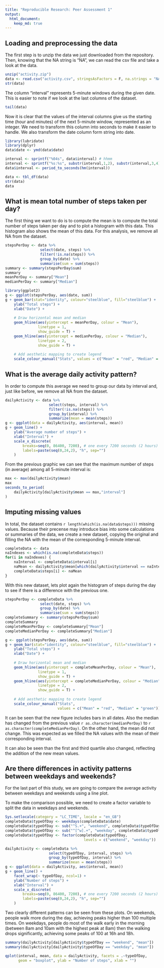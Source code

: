 ```yaml
---
title: "Reproducible Research: Peer Assessment 1"
output: 
  html_document:
    keep_md: true
---
```


## Loading and preprocessing the data

The first step is to unzip the data we just downloaded from the repository. Then, knowing that the NA string is "NA", we can read the csv file and take a look at the data. 

```r
unzip("activity.zip")
data <- read.csv("activity.csv", stringsAsFactors = F, na.strings = "NA")
str(data)
```

The column "interval" represents 5-minute windows during the given date. This is easier to note if we look at the last columns of the dataset.

```r
tail(data)
```

Now it is clear that the values of the interval columns give us the starting time (hour and minutes) of the next 5-minute window, represented as an integer. We need to transform this column into seconds to make it easier to handle. We also transform the date column form string into date.

```r
library(lubridate)
library(dplyr)
data$date <- ymd(data$date)

interval <- sprintf("%04s", data$interval) # hhmm
interval <- sprintf("%s:%s", substr(interval,1,2), substr(interval,3,4)) # hh:mm
data$interval <- period_to_seconds(hm(interval))

data <- tbl_df(data)
str(data)
data
```

## What is mean total number of steps taken per day?

The first thing we want to do is to compute the mean is to compute the total number of steps taken per day and to plot a histogram with this data. This histogram also shows the mean of this data. For this analysis, we remove all NA from the dataset.

```r
stepsPerDay <- data %>%
                select(date, steps) %>%
                filter(!is.na(steps)) %>%
                group_by(date) %>%
                summarise(sum = sum(steps))
summary <- summary(stepsPerDay$sum)
summary
meanPerDay <- summary["Mean"]
medianPerDay <- summary["Median"]

library(ggplot2)
g <- ggplot(stepsPerDay, aes(date, sum))
g + geom_bar(stat="identity", colour="steelblue", fill="steelblue") +
    ylab("Total steps") +
    xlab("Date") +
    
    # Draw horizontal mean and median
    geom_hline(aes(yintercept = meanPerDay, colour = "Mean"),
               linetype = 1,
               show_guide = T) +
    geom_hline(aes(yintercept = medianPerDay, colour = "Median"),
               linetype = 2,
               show_guide = T) +
    
    # Add aesthetic mapping to create legend
    scale_colour_manual("Stats", values = c("Mean" = "red", "Median" = "green"))
```

## What is the average daily activity pattern?

In order to compute this average we need to group our data by interval and, just like before, we remove all NA from the dataset.

```r
dailyActivity <- data %>%
                    select(steps, interval) %>%
                    filter(!is.na(steps)) %>%
                    group_by(interval) %>%
                    summarize(mean = mean(steps))
g <- ggplot(data = dailyActivity, aes(interval, mean))
g + geom_line() +
    ylab("Average number of steps") +
    xlab("Interval") +
    scale_x_discrete(
        breaks=seq(0, 86400, 7200), # one every 7200 seconds (2 hours)
        labels=paste(seq(0,24,2), "h", sep="")
    )
```

From the previous graphic we can see that the maximum number of steps (in average) among all 5-minute interval is:

```r
max <- max(dailyActivity$mean)
max
seconds_to_period(
    dailyActivity[dailyActivity$mean == max,"interval"]
)
```

## Imputing missing values

In total, the dataset contains `r length(which(is.na(data$steps)))` missing values. Because their precense may introduce bias into some calculations or summaries of the data, we create a new dataset, copying the original and filling the NA with the mean of the corresponding 5-minute interval.

```r
completeData <- data
naIndexes <- which(is.na(completeData$steps))
for(i in naIndexes) {
    naInterval <- completeData$interval[i]
    naMean <- dailyActivity$mean[which(dailyActivity$interval == naInterval)]
    completeData$steps[i] <- naMean
}
```

With this new dataset, lets plot again the histogram of steps during the day to see if there is a difference with the previous one.

```r
stepsPerDay <- completeData %>%
                select(date, steps) %>%
                group_by(date) %>%
                summarise(sum = sum(steps))
completeSummary <- summary(stepsPerDay$sum)
completeSummary
completeMeanPerDay <- completeSummary["Mean"]
completeMedianPerDay <- completeSummary["Median"]

g <- ggplot(stepsPerDay, aes(date, sum))
g + geom_bar(stat="identity", colour="steelblue", fill="steelblue") +
    ylab("Total steps") +
    xlab("Date") +
    
    # Draw horizontal mean and median
    geom_hline(aes(yintercept = completeMeanPerDay, colour = "Mean"),
               linetype = 1,
               show_guide = T) +
    geom_hline(aes(yintercept = completeMedianPerDay, colour = "Median"),
               linetype = 2,
               show_guide = T) +
    
    # Add aesthetic mapping to create legend
    scale_colour_manual("Stats",
                        values = c("Mean" = "red", "Median" = "green"))
```

It can be seen that the new figure includes bars in all dates. Also the median has changed from the previous value `r as.character(medianPerDay)` to `r as.character(completeMedianPerDay)`. On the other hand, the mean did not change. This was expected as we filled the NA values with the mean of their corresponding interval.

It can also be seen than the first and third quartile also changed, reflecting the addition of the new mean values.

## Are there differences in activity patterns between weekdays and weekends?

For the last part of this study, we are going to compare the average activity between weekdays and weekends using a line plot.

To make the comparison possible, we need to create a factor variable to split the data in weekdays and weekends.

```r
Sys.setlocale(category = "LC_TIME", locale = "en_GB")
completeData$typeOfDay <- weekdays(completeData$date)
completeData$typeOfDay <- sub("^S.+", "weekend", completeData$typeOfDay)
completeData$typeOfDay <- sub("^[^w].+", "weekday", completeData$typeOfDay)
completeData$typeOfDay <- factor(completeData$typeOfDay,
                                    levels = c("weekend", "weekday"))

dailyActivity <- completeData %>%
                    select(typeOfDay, interval, steps) %>%
                    group_by(typeOfDay, interval) %>%
                    summarize(mean = mean(steps))
g <- ggplot(data = dailyActivity, aes(interval, mean))
g + geom_line() +
    facet_wrap(~ typeOfDay, ncol=1) +
    ylab("Number of steps") +
    xlab("Interval") +
    scale_x_discrete(
        breaks=seq(0, 86400, 7200), # one every 7200 seconds (2 hours)
        labels=paste(seq(0,24,2), "h", sep="")
    )
```

Two clearly different patterns can be seen from these plots. On weekends, people walk more during the day, achieving peaks higher than 100 multiple times. On weekdays, people do most of the walk early in the morning (between 8am and 10am with the highest peak at 8am) then the walking drops significantly, achieving some peaks of 100 at 16h and 18h.

```r
summary(dailyActivity[dailyActivity$typeOfDay == "weekend", "mean"])
summary(dailyActivity[dailyActivity$typeOfDay == "weekday", "mean"])

qplot(interval, mean, data = dailyActivity, facets = .~typeOfDay,
      geom = "boxplot", ylab = "Number of steps", xlab = "")
```
